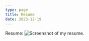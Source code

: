 ```yaml
---
type: page
title: Resume
date: 2023-12-19
---
```



Resume:
<Image
  src="/images/resume.PNG"
  alt="Screenshot of my resume."
  width={400}
  height={100}
  priority
  className="next-image"
/>
<Download />